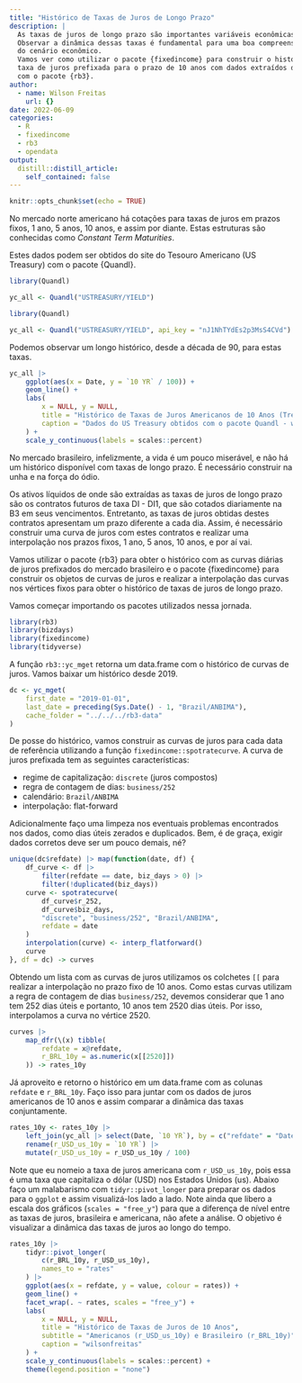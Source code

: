 ```yaml
---
title: "Histórico de Taxas de Juros de Longo Prazo"
description: |
  As taxas de juros de longo prazo são importantes variáveis econômicas.
  Observar a dinâmica dessas taxas é fundamental para uma boa compreensão
  do cenário econômico.
  Vamos ver como utilizar o pacote {fixedincome} para construir o histórico da
  taxa de juros prefixada para o prazo de 10 anos com dados extraídos da B3
  com o pacote {rb3}.
author:
  - name: Wilson Freitas
    url: {}
date: 2022-06-09
categories:
  - R
  - fixedincome
  - rb3
  - opendata
output:
  distill::distill_article:
    self_contained: false
---
```


```r
knitr::opts_chunk$set(echo = TRUE)
```

No mercado norte americano há cotações para taxas de juros em prazos fixos,
1 ano, 5 anos, 10 anos, e assim por diante.
Estas estruturas são conhecidas como *Constant Term Maturities*.

Estes dados podem ser obtidos do site do Tesouro Americano (US Treasury) com
o pacote {Quandl}.

```r
library(Quandl)

yc_all <- Quandl("USTREASURY/YIELD")
```

```r
library(Quandl)

yc_all <- Quandl("USTREASURY/YIELD", api_key = "nJ1NhTYdEs2p3MsS4CVd")
```

Podemos observar um longo histórico, desde a década de 90, para estas taxas.

```r
yc_all |>
    ggplot(aes(x = Date, y = `10 YR` / 100)) +
    geom_line() +
    labs(
        x = NULL, y = NULL,
        title = "Histórico de Taxas de Juros Americanos de 10 Anos (Treasury Bonds)",
        caption = "Dados do US Treasury obtidos com o pacote Quandl - wilsonfreitas"
    ) +
    scale_y_continuous(labels = scales::percent)
```

No mercado brasileiro, infelizmente, a vida é um pouco miserável,
e não há um histórico disponível com taxas de longo prazo.
É necessário construir na unha e na força do ódio.

Os ativos líquidos de onde são extraídas as taxas de
juros de longo prazo são os contratos futuros de taxa DI - DI1, que são cotados
diariamente na B3 em seus vencimentos.
Entretanto, as taxas de juros obtidas destes contratos apresentam um prazo
diferente a cada dia.
Assim, é necessário construir uma curva de juros com estes contratos e
realizar uma interpolação nos prazos fixos, 1 ano, 5 anos, 10 anos, e por aí vai.

Vamos utilizar o pacote {rb3} para obter o histórico com as curvas diárias
de juros prefixados do mercado brasileiro e o pacote {fixedincome}
para construir os objetos de curvas de juros e realizar a interpolação
das curvas nos vértices fixos para obter o histórico de taxas de juros
de longo prazo.

Vamos começar importando os pacotes utilizados nessa jornada.

```r
library(rb3)
library(bizdays)
library(fixedincome)
library(tidyverse)
```

A função `rb3::yc_mget` retorna um data.frame com o histórico de curvas de juros.
Vamos baixar um histórico desde 2019.

```r
dc <- yc_mget(
    first_date = "2019-01-01",
    last_date = preceding(Sys.Date() - 1, "Brazil/ANBIMA"),
    cache_folder = "../../../rb3-data"
)
```

De posse do histórico, vamos construir as curvas de juros para cada data de referência
utilizando a função `fixedincome::spotratecurve`.
A curva de juros prefixada tem as seguintes características:

- regime de capitalização: `discrete` (juros compostos)
- regra de contagem de dias: `business/252`
- calendário: `Brazil/ANBIMA`
- interpolação: flat-forward

Adicionalmente faço uma limpeza nos eventuais problemas encontrados nos dados, como
dias úteis zerados e duplicados.
Bem, é de graça, exigir dados corretos deve ser um pouco demais, né?

```r
unique(dc$refdate) |> map(function(date, df) {
    df_curve <- df |>
        filter(refdate == date, biz_days > 0) |>
        filter(!duplicated(biz_days))
    curve <- spotratecurve(
        df_curve$r_252,
        df_curve$biz_days,
        "discrete", "business/252", "Brazil/ANBIMA",
        refdate = date
    )
    interpolation(curve) <- interp_flatforward()
    curve
}, df = dc) -> curves
```

Obtendo um lista com as curvas de juros utilizamos os colchetes `[[`
para realizar a interpolação no prazo fixo de 10 anos.
Como estas curvas utilizam a regra de contagem de dias `business/252`,
devemos considerar que 1 ano tem 252 dias úteis e portanto,
10 anos tem 2520 dias úteis.
Por isso, interpolamos a curva no vértice 2520.

```r
curves |>
    map_dfr(\(x) tibble(
        refdate = x@refdate,
        r_BRL_10y = as.numeric(x[[2520]])
    )) -> rates_10y
```

Já aproveito e retorno o histórico em um data.frame com as colunas `refdate` e `r_BRL_10y`.
Faço isso para juntar com os dados de juros americanos de 10 anos e assim comparar a dinâmica
das taxas conjuntamente.

```r
rates_10y <- rates_10y |>
    left_join(yc_all |> select(Date, `10 YR`), by = c("refdate" = "Date")) |>
    rename(r_USD_us_10y = `10 YR`) |>
    mutate(r_USD_us_10y = r_USD_us_10y / 100)
```

Note que eu nomeio a taxa de juros americana com `r_USD_us_10y`, pois essa é 
uma taxa que capitaliza o dólar (USD) nos Estados Unidos (us).
Abaixo faço um malabarismo com `tidyr::pivot_longer` para preparar os
dados para o `ggplot` e assim visualizá-los lado a lado.
Note ainda que libero a escala dos gráficos (`scales = "free_y"`)
para que a diferença de nível entre as taxas de juros,
brasileira e americana, não afete a análise.
O objetivo é visualizar a dinâmica das taxas de juros ao longo do tempo.

```r
rates_10y |>
    tidyr::pivot_longer(
        c(r_BRL_10y, r_USD_us_10y),
        names_to = "rates"
    ) |>
    ggplot(aes(x = refdate, y = value, colour = rates)) +
    geom_line() +
    facet_wrap(. ~ rates, scales = "free_y") +
    labs(
        x = NULL, y = NULL,
        title = "Histórico de Taxas de Juros de 10 Anos",
        subtitle = "Americanos (r_USD_us_10y) e Brasileiro (r_BRL_10y)",
        caption = "wilsonfreitas"
    ) +
    scale_y_continuous(labels = scales::percent) +
    theme(legend.position = "none")
```

